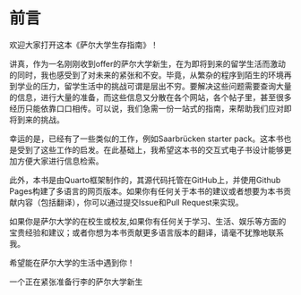 # 前言 {.unnumbered}

欢迎大家打开这本《萨尔大学生存指南》！

讲真，作为一名刚刚收到offer的萨尔大学新生，在为即将到来的留学生活而激动的同时，我也感受到了对未来的紧张和不安。毕竟，从繁杂的程序到陌生的环境再到学业的压力，留学生活中的挑战可谓是层出不穷。要解决这些问题需要查询大量的信息，进行大量的准备，而这些信息又分散在各个网站，各个帖子里，甚至很多经历只能依靠口口相传。可以说，我们急需一份一站式的指南，来帮助我们应对即将到来的挑战。

幸运的是，已经有了一些类似的工作，例如Saarbrücken starter pack。这本书也是受到了这些工作的启发。在此基础上，我希望这本书的交互式电子书设计能够更加方便大家进行信息检索。

此外，本书是由Quarto框架制作的，其源代码托管在GitHub上，并使用Github Pages构建了多语言的网页版本。如果你有任何关于本书的建议或者想要为本书贡献内容（包括翻译），你可以通过提交Issue和Pull Request来实现。

如果你是萨尔大学的在校生或校友,如果你有任何关于学习、生活、娱乐等方面的宝贵经验和建议；或者你想为本书贡献更多语言版本的翻译，请毫不犹豫地联系我。

希望能在萨尔大学的生活中遇到你！

一个正在紧张准备行李的萨尔大学新生